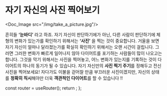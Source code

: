 # 자기 자신의 사진 찍어보기


<Doc_Image src="/img/take_a_picture.jpg"/>

흔히들 **‘눈바디’** 라고 하죠. 자기 자신이 판단하기에가 아닌, 다른 사람이 판단하기에 체형의 변화가 있는가를 확인하기 위해서는 **‘사진’** 을 찍는 것이 중요합니다. 거울을 보면 자기 자신이 얼마나 달라졌는가를 확실히 확인하기 위해서는 오랜 시간이 걸립니다. 그러면 그러한 변화가 빠르게 일어나지 않아 다이어트를 포기하는 사람들이 많이 나오고는 합니다. 그것을 막기 위해서는 사진을 찍어놓고, 어느 변화가 있는지를 기록하는 것이 다이어트의 하나의 동기가 될 수 있습니다. 자기 자신만의 **사진 찍기 주기**를 정해두고 전신 사진을 찍어보세요! 자다가도 이불을 걷어찰 만큼 부끄러운 사진이겠지만, 자신의 상태를 **정확히 직시**해야만 더욱 **객관적인 다이어트**를 할 수 있습니다 !!


  const router = useRouter();
  return <PageKey route={router.pathname} />;
};

<Final />
